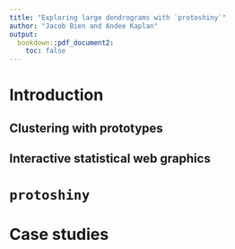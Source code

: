 ```yaml
---
title: "Exploring large dendrograms with `protoshiny`"
author: "Jacob Bien and Andee Kaplan"
output: 
  bookdown::pdf_document2:
    toc: false
---
```


# Introduction

## Clustering with prototypes

## Interactive statistical web graphics

# `protoshiny`

# Case studies

